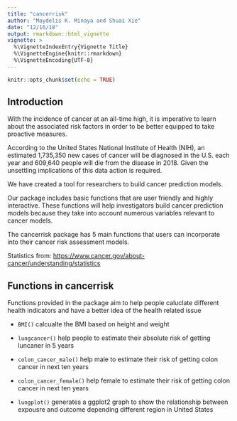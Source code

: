 ---
title: "cancerrisk"
author: "Maydelis K. Minaya and Shuai Xie"
date: "12/16/18"
output: rmarkdown::html_vignette
vignette: >
  %\VignetteIndexEntry{Vignette Title}
  %\VignetteEngine{knitr::rmarkdown}
  %\VignetteEncoding{UTF-8}
---

```{r setup, include=FALSE}
knitr::opts_chunk$set(echo = TRUE)
```

## Introduction

With the incidence of cancer at an all-time high, it is imperative to learn about the associated risk factors in order to be better equipped to take proactive measures. 

According to the United States National Institute of Health (NIH), an estimated 1,735,350 new cases of cancer will be diagnosed in the U.S. each year and 609,640 people will die from the disease in 2018. Given the unsettling implications of this data action is required. 

We have created a tool for researchers to build cancer prediction models. 

Our package includes basic functions that are user friendly and highly interactive. These functions will help investigators build cancer prediction models because they take into account numerous variables relevant to cancer models. 

The cancerrisk package has 5 main functions that users can incorporate into their cancer risk assessment models.

Statistics from: <https://www.cancer.gov/about-cancer/understanding/statistics>

## Functions in cancerrisk

Functions provided in the package aim to help people caluclate different health indicators and have a better idea of the health related issue

* `BMI()` calcualte the BMI based on height and weight 

* `lungcancer()` help people to estimate their absolute risk of getting luncaner in 5 years

* `colon_cancer_male()` help male to estimate their risk of getting colon cancer in next ten years

* `colon_cancer_female()` help female to estimate their risk of getting colon cancer in next ten years

* `lungplot()` generates a ggplot2 graph to show the relationship between expousre and outcome depending different region in United States


